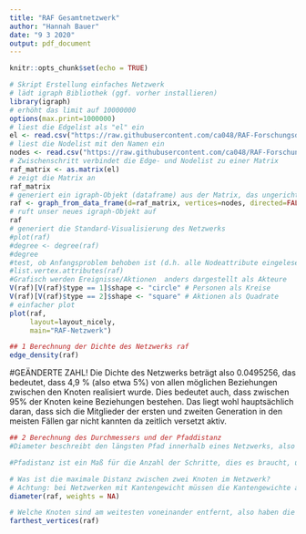 ---
title: "RAF Gesamtnetzwerk"
author: "Hannah Bauer"
date: "9 3 2020"
output: pdf_document
---

```{r setup, include=FALSE}
knitr::opts_chunk$set(echo = TRUE)
```

```{r}
# Skript Erstellung einfaches Netzwerk
# lädt igraph Bibliothek (ggf. vorher installieren)
library(igraph)
# erhöht das limit auf 10000000
options(max.print=1000000)
# liest die Edgelist als "el" ein
el <- read.csv("https://raw.githubusercontent.com/ca048/RAF-Forschungsdesign/master/edges.csv", header=T, as.is=T, sep = ",")
# liest die Nodelist mit den Namen ein
nodes <- read.csv("https://raw.githubusercontent.com/ca048/RAF-Forschungsdesign/master/nodes.csv", header=T, as.is=T, sep = ",")
# Zwischenschritt verbindet die Edge- und Nodelist zu einer Matrix
raf_matrix <- as.matrix(el)
# zeigt die Matrix an
raf_matrix
# generiert ein igraph-Objekt (dataframe) aus der Matrix, das ungerichtet ist (directed = false)
raf <- graph_from_data_frame(d=raf_matrix, vertices=nodes, directed=FALSE)
# ruft unser neues igraph-Objekt auf
raf
# generiert die Standard-Visualisierung des Netzwerks
#plot(raf)
#degree <- degree(raf)
#degree
#test, ob Anfangsproblem behoben ist (d.h. alle Nodeattribute eingelesen werden und in die Matrix übernommen wurden)
#list.vertex.attributes(raf)
#Grafisch werden Ereignisse/Aktionen  anders dargestellt als Akteure
V(raf)[V(raf)$type == 1]$shape <- "circle" # Personen als Kreise
V(raf)[V(raf)$type == 2]$shape <- "square" # Aktionen als Quadrate
# einfacher plot
plot(raf,
     layout=layout_nicely,
     main="RAF-Netzwerk")
```
```{r density, exercise=TRUE, exercise.lines = 15}
## 1 Berechnung der Dichte des Netzwerks raf
edge_density(raf)

```
#GEÄNDERTE ZAHL! Die Dichte des Netzwerks beträgt also 0.0495256, das bedeutet, dass 4,9 % (also etwa 5%) von allen möglichen Beziehungen zwischen den Knoten realisiert wurde. Dies bedeutet auch, dass zwischen 95% der Knoten keine Beziehungen bestehen. Das liegt wohl hauptsächlich daran, dass sich die Mitglieder der ersten und zweiten Generation in den meisten Fällen gar nicht kannten da zeitlich versetzt aktiv.

```{r diameter, exercise=TRUE, exercise.lines = 15}
## 2 Berechnung des Durchmessers und der Pfaddistanz
#Diameter beschreibt den längsten Pfad innerhalb eines Netzwerks, also die maximal mögliche Distanz zwischen zwei Knoten innerhalb des Netzwerks. 

#Pfadistanz ist ein Maß für die Anzahl der Schritte, dies es braucht, um ein Netzwerk zu "durchschreiten". Dabei sind die kürzesten und längsten Pfaddistanzen wichtige Aussagen.

# Was ist die maximale Distanz zwischen zwei Knoten im Netzwerk?
# Achtung: bei Netzwerken mit Kantengewicht müssen die Kantengewichte ausgeschaltet werden! 
diameter(raf, weights = NA)

# Welche Knoten sind am weitesten voneinander entfernt, also haben die längsten Schritte??
farthest_vertices(raf) 
```
